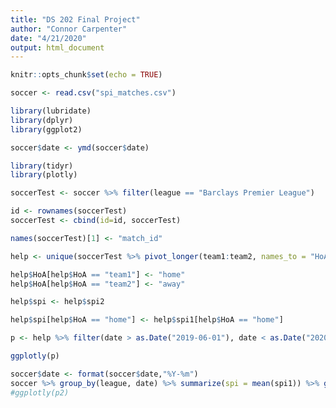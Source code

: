 ---
title: "DS 202 Final Project"
author: "Connor Carpenter"
date: "4/21/2020"
output: html_document
---

```{r setup, include=FALSE}
knitr::opts_chunk$set(echo = TRUE)
```

```{r}
soccer <- read.csv("spi_matches.csv")
```

```{r}
library(lubridate)
library(dplyr)
library(ggplot2)

soccer$date <- ymd(soccer$date)
```

```{r}
library(tidyr)
library(plotly)

soccerTest <- soccer %>% filter(league == "Barclays Premier League")

id <- rownames(soccerTest)
soccerTest <- cbind(id=id, soccerTest)

names(soccerTest)[1] <- "match_id"

help <- unique(soccerTest %>% pivot_longer(team1:team2, names_to = "HoA", values_to = "team"))

help$HoA[help$HoA == "team1"] <- "home"
help$HoA[help$HoA == "team2"] <- "away"

help$spi <- help$spi2

help$spi[help$HoA == "home"] <- help$spi1[help$HoA == "home"]

p <- help %>% filter(date > as.Date("2019-06-01"), date < as.Date("2020-03-13")) %>% ggplot(aes(x = date, y = spi, color = team)) + geom_point() + geom_line(aes(group = team)) + labs(title = "SPI by Team in the 19-20 Premier League")

ggplotly(p)
```

```{r}
soccer$date <- format(soccer$date,"%Y-%m")
soccer %>% group_by(league, date) %>% summarize(spi = mean(spi1)) %>% ggplot(aes(x = date, y = spi, color = league)) + geom_point() + geom_line(aes(group = league)) + theme(axis.text.x = element_text(angle = 45, hjust = 1))
#ggplotly(p2)
```

